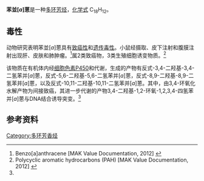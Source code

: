 {{DISPLAYTITLE:苯并[''a'']蒽}}
{{Correct title|1=苯并[<span style="font-style: italic;">a</span>]蒽|reason=bracket}}
{{Chembox
| Watchedfields = changed
| verifiedrevid = 459859965
|Name=苯並[''a'']蒽
|ImageFile=Benzanthracene.png
|ImageSize=200px
| ImageFile1 = Benz(a)anthracene molecule ball.png
| ImageAlt1 = Ball-and-stick model of the benz[a]anthracene molecule
|IUPACName=benz[''a'']anthracene 
|OtherNames=1,2-苯並蒽
|Section1= {{Chembox Identifiers
|  ChEBI_Ref = {{ebicite|correct|EBI}}
| ChEBI = 51348
| PubChem = 5954
| InChI = 1/C18H12/c1-2-7-15-12-18-16(11-14(15)6-1)10-9-13-5-3-4-8-17(13)18/h1-12H
| InChIKey = DXBHBZVCASKNBY-UHFFFAOYAM
| StdInChI_Ref = {{stdinchicite|correct|chemspider}}
| StdInChI = 1S/C18H12/c1-2-7-15-12-18-16(11-14(15)6-1)10-9-13-5-3-4-8-17(13)18/h1-12H
| StdInChIKey_Ref = {{stdinchicite|correct|chemspider}}
| StdInChIKey = DXBHBZVCASKNBY-UHFFFAOYSA-N
| CASNo_Ref = {{cascite|correct|CAS}}
| CASNo = 56-55-3
|  ChemSpiderID_Ref = {{chemspidercite|correct|chemspider}}
| ChemSpiderID = 5739
|  UNII_Ref = {{fdacite|correct|FDA}}
| UNII = C5PLF6152K
| SMILES = c1ccc2c(c1)ccc3c2cc4ccccc4c3
|  MeSHName=
| KEGG_Ref = {{keggcite|correct|kegg}}
| KEGG = C14317
}}
|Section2= {{Chembox Properties
|  C=18
|  H=12
|  Appearance = 白色固体
|  Density= 1.19 g/cm<sup>3</sup> 
|  MeltingPtC = 158
|  BoilingPtC = 438
|  Solubility=
  }}
|Section3= {{Chembox Hazards
|  FlashPtC = 209.1
  }}
}}

'''苯並[''a'']蒽'''是一种[[多环芳烃|多环芳烃]]，[[化学式|化学式]] C<sub>18</sub>H<sub>12</sub>。

==毒性==
动物研究表明苯並[''a'']蒽具有[[致癌性|致癌性]]和[[遗传毒性|遗传毒性]]。小鼠经摄取、皮下注射和腹膜注射出现肝、皮肤和肺肿瘤。<ref name=toxic>Benzo[a]anthracene [MAK Value Documentation, 2012] {{doi|10.1002/3527600418.mb5655e0027}}</ref>属2类致癌物，3类生殖细胞诱变物质。<ref name=MAK>Polycyclic aromatic hydrocarbons (PAH) [MAK Value Documentation, 2012] {{doi|10.1002/3527600418.mb0223orge0027a}}</ref>

该物质在有机体内经[[细胞色素P450|细胞色素P450]]和{{en-link|环氧化物水解酶|Epoxide_hydrolase}}代谢，生成的产物有反式-3,4-二羟基-3,4-二氢苯并[''a'']蒽，反式-5,6-二羟基-5,6-二氢苯并[''a'']蒽，反式-8,9-二羟基-8,9-二氢苯并[''a'']蒽，以及反式-10,11-二羟基-10,11-二氢苯并[''a'']蒽。其中，由3,4-环氧化水解产物为间接致癌，其进一步代谢的产物3,4-二羟基-1,2-环氧-1,2,3,4-四氢苯并[''a'']蒽与DNA结合诱导突变。<ref name=toxic/>
==参考资料==
{{reflist}}
{{多环芳烃}}
[[Category:多环芳香烃|Category:多环芳香烃]]